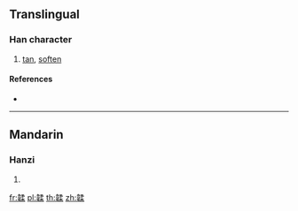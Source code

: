 {{character info/new}}
==Translingual==

===Han character===
{{Han char|rn=178|rad=韋|as=09|sn=18|four=47594|canj=DQNHD}}

# [[tan]], [[soften]]

====References====
* {{Han ref|kx=1394.280|dkj=43170|dj=1910.010|hdz=74508.150|uh=97D6|ud=38870|bh=F1A5|bd=61861}}

----

==Mandarin==

===Hanzi===
{{cmn-hanzi|pin=[[róu]] ([[rou2]])|wg=jou<sup>2</sup>}}

# {{defn|lang=cmn|sort=韋09}}

[[fr:韖]]
[[pl:韖]]
[[th:韖]]
[[zh:韖]]